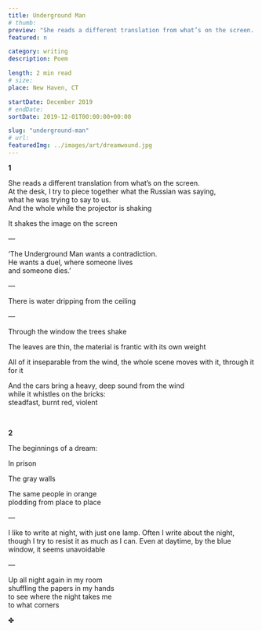 ```yaml
---
title: Underground Man
# thumb:
preview: "She reads a different translation from what’s on the screen. / At the desk, I try to piece together what the Russian was saying, / what he was trying to say to us. // And the whole while the projector is shaking /// It shakes the image on the screen"
featured: n

category: writing
description: Poem

length: 2 min read
# size:
place: New Haven, CT

startDate: December 2019
# endDate:
sortDate: 2019-12-01T00:00:00+00:00

slug: "underground-man"
# url:
featuredImg: ../images/art/dreamwound.jpg
---
```


**1**

She reads a different translation from what’s on the screen.<br/>
At the desk, I try to piece together what the Russian was saying,<br/>
what he was trying to say to us.<br/>
And the whole while the projector is shaking

It shakes the image on the screen

—

‘The Underground Man wants a contradiction.<br/>
He wants a duel, where someone lives<br/>
and someone dies.’

—

There is water dripping from the ceiling

—

Through the window the trees shake

The leaves are thin, the material is frantic with its own weight

All of it inseparable from the wind, the whole scene
moves with it, through it<br/>
for it

And the cars bring a heavy, deep sound from the wind<br/>
while it whistles on the bricks:<br/>
steadfast, burnt red, violent

<br />

**2**

The beginnings of a dream:

In prison

The gray walls

The same people in orange<br/>
plodding from place to place

—

I like to write at night, with just one lamp. Often I write about the night, though I try to resist it as much as I can. Even at daytime, by the blue window, it seems unavoidable

—

Up all night again in my room<br/>
shuffling the papers in my hands<br/>
to see where the night takes me<br/>
to what corners

✤
